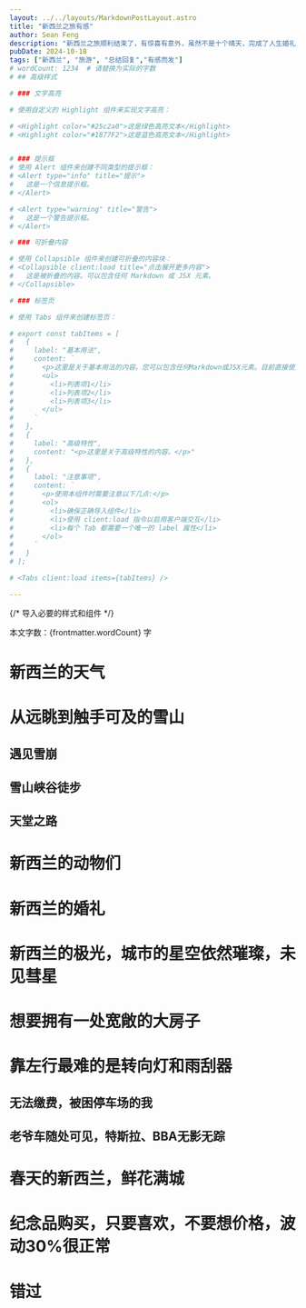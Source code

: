 ```yaml
---
layout: ../../layouts/MarkdownPostLayout.astro
title: "新西兰之旅有感"
author: Sean Feng
description: "新西兰之旅顺利结束了，有惊喜有意外，虽然不是十个晴天，完成了人生婚礼，见到了唯一一只海狮，夜晚有极光陪伴，白天牛羊成群，雪山湖泊触手可及"
pubDate: 2024-10-18
tags: ["新西兰", "旅游", "总结回复","有感而发"]
# wordCount: 1234  # 请替换为实际的字数
# ## 高级样式

# ### 文字高亮

# 使用自定义的 Highlight 组件来实现文字高亮：

# <Highlight color="#25c2a0">这是绿色高亮文本</Highlight>
# <Highlight color="#1877F2">这是蓝色高亮文本</Highlight>


# ### 提示框
# 使用 Alert 组件来创建不同类型的提示框：
# <Alert type="info" title="提示">
#   这是一个信息提示框。
# </Alert>

# <Alert type="warning" title="警告">
#   这是一个警告提示框。
# </Alert>

# ### 可折叠内容

# 使用 Collapsible 组件来创建可折叠的内容块：
# <Collapsible client:load title="点击展开更多内容">
#   这是被折叠的内容。可以包含任何 Markdown 或 JSX 元素。
# </Collapsible>

# ### 标签页

# 使用 Tabs 组件来创建标签页：

# export const tabItems = [
#   {
#     label: "基本用法",
#     content: `
#       <p>这里是关于基本用法的内容。您可以包含任何Markdown或JSX元素。目前直接使用tabs组件会报错，所以暂时使用这个妥协方案。</p>
#       <ul>
#         <li>列表项1</li>
#         <li>列表项2</li>
#         <li>列表项3</li>
#       </ul>
#     `
#   },
#   {
#     label: "高级特性",
#     content: "<p>这里是关于高级特性的内容。</p>"
#   },
#   {
#     label: "注意事项",
#     content: `
#       <p>使用本组件时需要注意以下几点:</p>
#       <ol>
#         <li>确保正确导入组件</li>
#         <li>使用 client:load 指令以启用客户端交互</li>
#         <li>每个 Tab 都需要一个唯一的 label 属性</li>
#       </ol>
#     `
#   }
# ];

# <Tabs client:load items={tabItems} />

---
```


{/* 导入必要的样式和组件 */}

<p style={{ textAlign: 'center', fontStyle: 'italic', color: '#888' }}>
  本文字数：{frontmatter.wordCount} 字
</p>

# 新西兰的天气

# 从远眺到触手可及的雪山
## 遇见雪崩
## 雪山峡谷徒步
## 天堂之路

# 新西兰的动物们

# 新西兰的婚礼

# 新西兰的极光，城市的星空依然璀璨，未见彗星

# 想要拥有一处宽敞的大房子

# 靠左行最难的是转向灯和雨刮器
## 无法缴费，被困停车场的我
## 老爷车随处可见，特斯拉、BBA无影无踪

# 春天的新西兰，鲜花满城

# 纪念品购买，只要喜欢，不要想价格，波动30%很正常

# 错过

